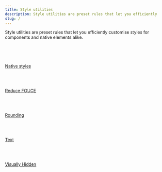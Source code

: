 ```yaml
---
title: Style utilities
description: Style utilities are preset rules that let you efficiently customise styles for components and native elements alike.
slug: /
---
```


Style utilities are preset rules that let you efficiently customise styles for components and native elements alike.

<div class="catalog-grid">
    <a href="/style-utilities/native-styles">
        <pc-card>
            <div slot="media">
                <svg
                    xmlns="http://www.w3.org/2000/svg"
                    width="50"
                    height="64"
                    viewBox="0 0 50 50"
                    fill="none"
                >
                    <path
                        d="M1 7C1 3.68629 3.68629 1 7 1H43C46.3137 1 49 3.68629 49 7V43C49 46.3137 46.3137 49 43 49H7C3.68629 49 1 46.3137 1 43V7Z"
                        stroke="var(--pc-color-surface-border)"
                        stroke-width="2"
                        stroke-linecap="round"
                        stroke-dasharray="6 6"
                    />
                    <path
                        d="M14.1566 18.7199L21.5367 16.7424C22.6036 16.4565 23.7003 17.0896 23.9862 18.1566L26.8463 28.8306C27.1322 29.8975 26.499 30.9942 25.4321 31.2801L18.052 33.2576C16.985 33.5435 15.8884 32.9103 15.6025 31.8434L12.7424 21.1694C12.4565 20.1024 13.0897 19.0057 14.1566 18.7199Z"
                        stroke="var(--pc-color-neutral-border-normal)"
                        stroke-width="2"
                    />
                    <path
                        d="M33.8449 16.3273H26.2045C23.9953 16.3273 22.2045 18.1181 22.2045 20.3273V31.3778C22.2045 33.587 23.9953 35.3778 26.2045 35.3778H33.8449C36.0541 35.3778 37.8449 33.587 37.8449 31.3778V20.3273C37.8449 18.1181 36.0541 16.3273 33.8449 16.3273Z"
                        fill="var(--pc-color-neutral-border-normal)"
                        stroke="var(--pc-color-surface-default)"
                        stroke-width="2"
                    />
                </svg>
            </div>
            <div class="catalog-title">Native styles</div>
        </pc-card>
    </a>
    <a href="/style-utilities/reduce-fouce">
        <pc-card>
            <div slot="media">
                <svg
                    xmlns="http://www.w3.org/2000/svg"
                    width="64"
                    height="64"
                    viewBox="0 0 28 28"
                    fill="none"
                >
                    <g transform="translate(8 8)">
                        <circle
                            cx="7"
                            cy="7"
                            r="6"
                            stroke="var(--pc-color-neutral-border-quiet)"
                            stroke-width="2"
                        />
                        <path
                            d="M1.20588 8.55255C0.348445 5.35255 2.24747 2.06332 5.44747 1.20588C5.96618 1.06688 6.48729 1.00033 7 1"
                            stroke="var(--pc-color-primary-border-loud)"
                            stroke-width="2"
                            stroke-linecap="round"
                        />
                    </g>
                </svg>
            </div>
            <div class="catalog-title">Reduce FOUCE</div>
        </pc-card>
    </a>
    <a href="/style-utilities/rounding">
        <pc-card>
            <div slot="media">
                <svg
                    xmlns="http://www.w3.org/2000/svg"
                    width="50"
                    height="64"
                    viewBox="0 0 50 50"
                    fill="none"
                >
                    <path
                        d="M1 7C1 3.68629 3.68629 1 7 1H43C46.3137 1 49 3.68629 49 7V43C49 46.3137 46.3137 49 43 49H7C3.68629 49 1 46.3137 1 43V7Z"
                        stroke="var(--pc-color-surface-border)"
                        stroke-width="2"
                        stroke-linecap="round"
                        stroke-dasharray="6 6"
                    />
                    <path
                        d="M14.1566 18.7199L21.5367 16.7424C22.6036 16.4565 23.7003 17.0896 23.9862 18.1566L26.8463 28.8306C27.1322 29.8975 26.499 30.9942 25.4321 31.2801L18.052 33.2576C16.985 33.5435 15.8884 32.9103 15.6025 31.8434L12.7424 21.1694C12.4565 20.1024 13.0897 19.0057 14.1566 18.7199Z"
                        stroke="var(--pc-color-neutral-border-normal)"
                        stroke-width="2"
                    />
                    <path
                        d="M33.8449 16.3273H26.2045C23.9953 16.3273 22.2045 18.1181 22.2045 20.3273V31.3778C22.2045 33.587 23.9953 35.3778 26.2045 35.3778H33.8449C36.0541 35.3778 37.8449 33.587 37.8449 31.3778V20.3273C37.8449 18.1181 36.0541 16.3273 33.8449 16.3273Z"
                        fill="var(--pc-color-neutral-border-normal)"
                        stroke="var(--pc-color-surface-default)"
                        stroke-width="2"
                    />
                </svg>
            </div>
            <div class="catalog-title">Rounding</div>
        </pc-card>
    </a>
    <a href="/style-utilities/text">
        <pc-card>
            <div slot="media">
                <svg
                    xmlns="http://www.w3.org/2000/svg"
                    width="50"
                    height="64"
                    viewBox="0 0 50 50"
                    fill="none"
                >
                    <path
                        d="M1 7C1 3.68629 3.68629 1 7 1H43C46.3137 1 49 3.68629 49 7V43C49 46.3137 46.3137 49 43 49H7C3.68629 49 1 46.3137 1 43V7Z"
                        stroke="var(--pc-color-surface-border)"
                        stroke-width="2"
                        stroke-linecap="round"
                        stroke-dasharray="6 6"
                    />
                    <path
                        d="M14.1566 18.7199L21.5367 16.7424C22.6036 16.4565 23.7003 17.0896 23.9862 18.1566L26.8463 28.8306C27.1322 29.8975 26.499 30.9942 25.4321 31.2801L18.052 33.2576C16.985 33.5435 15.8884 32.9103 15.6025 31.8434L12.7424 21.1694C12.4565 20.1024 13.0897 19.0057 14.1566 18.7199Z"
                        stroke="var(--pc-color-neutral-border-normal)"
                        stroke-width="2"
                    />
                    <path
                        d="M33.8449 16.3273H26.2045C23.9953 16.3273 22.2045 18.1181 22.2045 20.3273V31.3778C22.2045 33.587 23.9953 35.3778 26.2045 35.3778H33.8449C36.0541 35.3778 37.8449 33.587 37.8449 31.3778V20.3273C37.8449 18.1181 36.0541 16.3273 33.8449 16.3273Z"
                        fill="var(--pc-color-neutral-border-normal)"
                        stroke="var(--pc-color-surface-default)"
                        stroke-width="2"
                    />
                </svg>
            </div>
            <div class="catalog-title">Text</div>
        </pc-card>
    </a>
    <a href="/style-utilities/visually-hidden">
        <pc-card>
            <div slot="media">
                <svg
                    xmlns="http://www.w3.org/2000/svg"
                    width="64"
                    height="64"
                    viewBox="0 0 50 50"
                    fill="none"
                >
                    <path
                        d="M1 7C1 3.68629 3.68629 1 7 1H43C46.3137 1 49 3.68629 49 7V43C49 46.3137 46.3137 49 43 49H7C3.68629 49 1 46.3137 1 43V7Z"
                        stroke="var(--pc-color-neutral-border-quiet)"
                        stroke-width="2"
                        stroke-linecap="round"
                        stroke-dasharray="6 6"
                    />
                    <path
                        d="M16.1875 17.1875L19.6875 19.9062C21.0938 18.8438 22.8438 18 25 18C27.5 18 29.5312 19.1562 31 20.5312C32.4688 21.875 33.4375 23.5 33.9062 24.625C34 24.875 34 25.1562 33.9062 25.4062C33.5 26.4062 32.6562 27.8438 31.4062 29.0938L34.6875 31.6875C35.0312 31.9375 35.0938 32.4062 34.8125 32.7188C34.5625 33.0625 34.0938 33.125 33.7812 32.8438L15.2812 18.3438C14.9375 18.0938 14.875 17.625 15.1562 17.3125C15.4062 16.9688 15.875 16.9062 16.1875 17.1875ZM21.9688 21.6875L24.7812 23.9062C24.9062 23.625 25 23.3438 25 23.0312C25 22.7812 24.9375 22.5938 24.875 22.375C24.8438 22.2188 24.9375 22 25.125 22.0312C26.4062 22.0625 27.5312 22.9375 27.875 24.25C28.0625 24.9375 28 25.625 27.75 26.2188L28.9375 27.1562C29.2812 26.5312 29.5 25.7812 29.5 25C29.5 22.5312 27.4688 20.5 25 20.5C23.8125 20.5 22.75 20.9688 21.9688 21.6875ZM26.6562 29.1875L28.9375 31C27.7812 31.625 26.4688 32 25 32C22.4688 32 20.4375 30.875 18.9688 29.5C17.5 28.125 16.5312 26.5 16.0625 25.4062C15.9688 25.1562 15.9688 24.875 16.0625 24.625C16.375 23.9062 16.875 23 17.5938 22.0625L20.5312 24.375C20.5 24.5938 20.5 24.8125 20.5 25C20.5 27.5 22.5 29.5 25 29.5C25.5625 29.5 26.125 29.4062 26.6562 29.1875Z"
                        fill="var(--pc-color-neutral-border-normal)"
                    />
                </svg>
            </div>
            <div class="catalog-title">Visually Hidden</div>
        </pc-card>
    </a>
</div>
